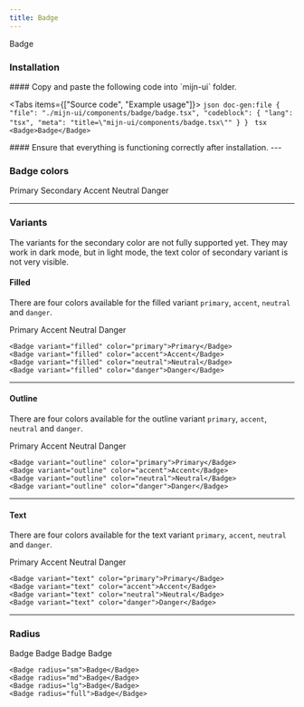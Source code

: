 ```yaml
---
title: Badge
---
```



<ComponentPreview  className="flex-col md:flex-row">
  <Badge>Badge</Badge>
</ComponentPreview>

### Installation

<Steps>
  <Step>
  #### Copy and paste the following code into `mijn-ui` folder.

  <Tabs items={["Source code", "Example usage"]}>
    <Tab value="Source code">
        ```json doc-gen:file
          {
            "file": "./mijn-ui/components/badge/badge.tsx",
            "codeblock": {
              "lang": "tsx",
              "meta": "title=\"mijn-ui/components/badge.tsx\""
            }
          }
        ```
    </Tab>
    <Tab value="Example usage">
        ```tsx
        <Badge>Badge</Badge>
        ```
    </Tab>
  </Tabs>  
  </Step>
  
  <Step>
  #### Ensure that everything is functioning correctly after installation.
  </Step>
</Steps>
---

### Badge colors

<ComponentPreview  className="flex-col md:flex-row">
  <Badge color="primary">Primary</Badge>
  <Badge color="secondary">Secondary</Badge>
  <Badge color="accent">Accent</Badge>
  <Badge color="neutral">Neutral</Badge>
  <Badge color="danger">Danger</Badge>
</ComponentPreview>

---

### Variants

The variants for the secondary color are not fully supported yet. They may work in dark mode, but in light mode, the text color of secondary variant is not very visible.

#### Filled

There are four colors available for the filled variant `primary`, `accent`, `neutral` and `danger`.

<ComponentPreview className="flex-col md:flex-row">
<Badge variant="filled" color="primary">Primary</Badge>
<Badge variant="filled" color="accent">Accent</Badge>
<Badge variant="filled" color="neutral">Neutral</Badge>
<Badge variant="filled" color="danger">Danger</Badge>
</ComponentPreview>

```tsx
<Badge variant="filled" color="primary">Primary</Badge>
<Badge variant="filled" color="accent">Accent</Badge>
<Badge variant="filled" color="neutral">Neutral</Badge>
<Badge variant="filled" color="danger">Danger</Badge>
```

---

#### Outline

There are four colors available for the outline variant `primary`, `accent`, `neutral` and `danger`.

<ComponentPreview className="flex-col md:flex-row">
<Badge variant="outline" color="primary">Primary</Badge>
<Badge variant="outline" color="accent">Accent</Badge>
<Badge variant="outline" color="neutral">Neutral</Badge>
<Badge variant="outline" color="danger">Danger</Badge>
</ComponentPreview>

```tsx
<Badge variant="outline" color="primary">Primary</Badge>
<Badge variant="outline" color="accent">Accent</Badge>
<Badge variant="outline" color="neutral">Neutral</Badge>
<Badge variant="outline" color="danger">Danger</Badge>
```

---

#### Text

There are four colors available for the text variant `primary`, `accent`, `neutral` and `danger`.

<ComponentPreview className="flex-col md:flex-row">
<Badge variant="text" color="primary">Primary</Badge>
<Badge variant="text" color="accent">Accent</Badge>
<Badge variant="text" color="neutral">Neutral</Badge>
<Badge variant="text" color="danger">Danger</Badge>
</ComponentPreview>

```tsx
<Badge variant="text" color="primary">Primary</Badge>
<Badge variant="text" color="accent">Accent</Badge>
<Badge variant="text" color="neutral">Neutral</Badge>
<Badge variant="text" color="danger">Danger</Badge>
```

---

### Radius

<ComponentPreview className="flex-col md:flex-row">
  <Badge radius="sm">Badge</Badge>
  <Badge radius="md">Badge</Badge>
  <Badge radius="lg">Badge</Badge>
  <Badge radius="full">Badge</Badge>
</ComponentPreview>

```tsx
<Badge radius="sm">Badge</Badge>
<Badge radius="md">Badge</Badge>
<Badge radius="lg">Badge</Badge>
<Badge radius="full">Badge</Badge>
```